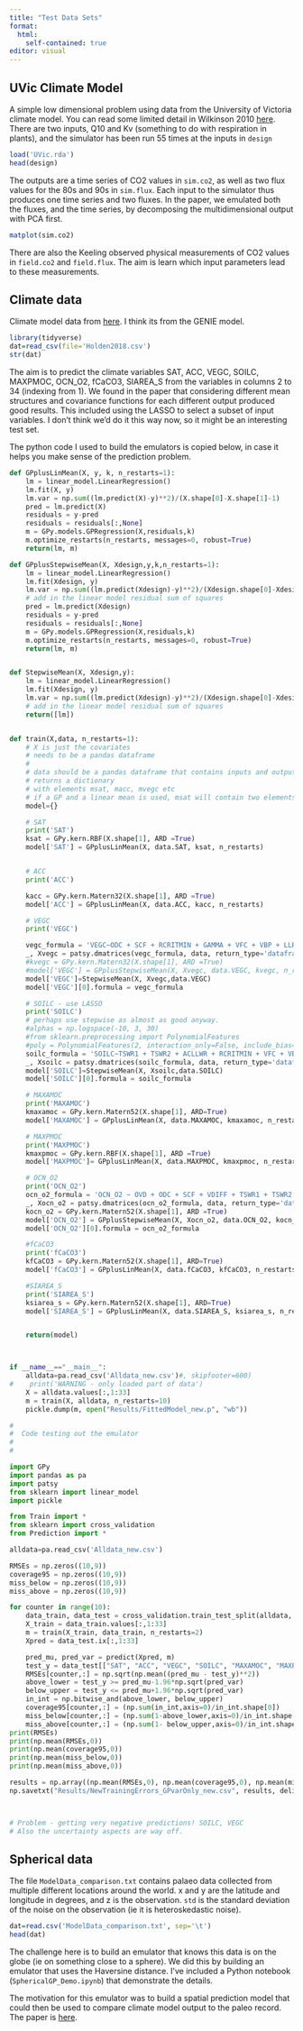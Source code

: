 ```yaml
---
title: "Test Data Sets"
format: 
  html:
    self-contained: true
editor: visual
---
```


## UVic Climate Model

A simple low dimensional problem using data from the University of Victoria climate model. You can read some limited detail in Wilkinson 2010 [here](https://rich-d-wilkinson.github.io/Publications.html).
There are two inputs, Q10 and Kv (something to do with respiration in plants), and the simulator has been run 55 times at the inputs in `design`

```r
load('UVic.rda')
head(design)
```

The outputs are a time series of CO2 values in `sim.co2`, as well as two flux values for the 80s and 90s in `sim.flux`. Each input to the simulator thus produces one time series and two fluxes. In the paper, we emulated both the fluxes, and the time series, by decomposing the multidimensional output with PCA first.

```r
matplot(sim.co2)
```
There are also the Keeling observed physical measurements of CO2 values in `field.co2` and `field.flux`. The aim is learn which input parameters lead to these measurements.

## Climate data

Climate model data from [here](https://www.nature.com/articles/s41558-018-0197-7). I think its from the GENIE model.

```r
library(tidyverse)
dat=read_csv(file='Holden2018.csv')
str(dat)
```

The aim is to predict the climate variables SAT, ACC, VEGC, SOILC, MAXPMOC, OCN_O2, fCaCO3, SIAREA_S from the  variables in columns 2 to 34 (indexing from 1). We found in the paper that considering different mean structures and covariance functions for each different output produced good results. This included using the LASSO to select a subset of input variables. I don't think we'd do it this way now, so it might be an interesting test set.

The python code I used to build the emulators is copied below, in case it helps you make sense of the prediction problem.

```python

def GPplusLinMean(X, y, k, n_restarts=1):
    lm = linear_model.LinearRegression()
    lm.fit(X, y)
    lm.var = np.sum((lm.predict(X)-y)**2)/(X.shape[0]-X.shape[1]-1)
    pred = lm.predict(X)
    residuals = y-pred
    residuals = residuals[:,None]
    m = GPy.models.GPRegression(X,residuals,k)
    m.optimize_restarts(n_restarts, messages=0, robust=True)
    return(lm, m)

def GPplusStepwiseMean(X, Xdesign,y,k,n_restarts=1):
    lm = linear_model.LinearRegression()
    lm.fit(Xdesign, y)
    lm.var = np.sum((lm.predict(Xdesign)-y)**2)/(Xdesign.shape[0]-Xdesign.shape[1]-1)
    # add in the linear model residual sum of squares
    pred = lm.predict(Xdesign)
    residuals = y-pred
    residuals = residuals[:,None]
    m = GPy.models.GPRegression(X,residuals,k)
    m.optimize_restarts(n_restarts, messages=0, robust=True)
    return(lm, m)


def StepwiseMean(X, Xdesign,y):
    lm = linear_model.LinearRegression()
    lm.fit(Xdesign, y)
    lm.var = np.sum((lm.predict(Xdesign)-y)**2)/(Xdesign.shape[0]-Xdesign.shape[1]-1)
    # add in the linear model residual sum of squares
    return([lm])


def train(X,data, n_restarts=1):
    # X is just the covariates
    # needs to be a pandas dataframe
    #
    # data should be a pandas dataframe that contains inputs and outputs with column labels
    # returns a dictionary
    # with elements msat, macc, mvegc etc
    # if a GP and a linear mean is used, msat will contain two elements, a linear model and a GPy model
    model={}

    # SAT
    print('SAT')
    ksat = GPy.kern.RBF(X.shape[1], ARD =True)
    model['SAT'] = GPplusLinMean(X, data.SAT, ksat, n_restarts)


    # ACC
    print('ACC')

    kacc = GPy.kern.Matern32(X.shape[1], ARD =True)
    model['ACC'] = GPplusLinMean(X, data.ACC, kacc, n_restarts)

    # VEGC
    print('VEGC')

    vegc_formula = 'VEGC~ODC + SCF + RCRITMIN + GAMMA + VFC + VBP + LLR + APM + VFC:I(VFC * 1) + LLR:I(LLR * 1) + VBP:LLR + VBP:I(VBP * 1) + VBP:APM + VFC:APM + VFC:VBP + GAMMA:I(GAMMA * 1) + SCF:VBP + SCF:LLR + LLR:APM + VFC:LLR'
    _, Xvegc = patsy.dmatrices(vegc_formula, data, return_type='dataframe')
    #kvegc = GPy.kern.Matern32(X.shape[1], ARD =True)
    #model['VEGC'] = GPplusStepwiseMean(X, Xvegc, data.VEGC, kvegc, n_restarts)
    model['VEGC']=StepwiseMean(X, Xvegc,data.VEGC)
    model['VEGC'][0].formula = vegc_formula

    # SOILC - use LASSO
    print('SOILC')
    # perhaps use stepwise as almost as good anyway.
    #alphas = np.logspace(-10, 3, 30)
    #from sklearn.preprocessing import PolynomialFeatures
    #poly = PolynomialFeatures(2, interaction_only=False, include_bias=False)
    soilc_formula = 'SOILC~TSWR1 + TSWR2 + ACLLWR + RCRITMIN + VFC + VBP + SRT + APM + ALBSM + VFC:I(VFC * 1) + SRT:I(SRT * 1) + ACLLWR:I(ACLLWR * 1) + VBP:SRT + VFC:SRT + TSWR1:I(TSWR1 * 1) + RCRITMIN:I(RCRITMIN * 1) + VFC:VBP + APM:ALBSM'
    _, Xsoilc = patsy.dmatrices(soilc_formula, data, return_type='dataframe')
    model['SOILC']=StepwiseMean(X, Xsoilc,data.SOILC)
    model['SOILC'][0].formula = soilc_formula

    # MAXAMOC
    print('MAXAMOC')
    kmaxamoc = GPy.kern.Matern52(X.shape[1], ARD=True)
    model['MAXAMOC'] = GPplusLinMean(X, data.MAXAMOC, kmaxamoc, n_restarts)

    # MAXPMOC
    print('MAXPMOC')
    kmaxpmoc = GPy.kern.RBF(X.shape[1], ARD =True)
    model['MAXPMOC']= GPplusLinMean(X, data.MAXPMOC, kmaxpmoc, n_restarts)

    # OCN_O2
    print('OCN_O2')
    ocn_o2_formula = 'OCN_O2 ~ OVD + ODC + SCF + VDIFF + TSWR1 + TSWR2 + ACLLWR + TH2OC + GAMMA + VFC + VBP + LLR + PMX + PHS + PRP + PRD + APM + ALBSM + ASG + PHS:I(PHS * 1) + ACLLWR:I(ACLLWR * 1) + PRD:I(PRD * 1) + TSWR1:I(TSWR1 * 1) + PMX:PHS + PRP:PRD + VDIFF:PMX + TH2OC:I(TH2OC * 1) + ODC:PMX + OVD:GAMMA + OVD:VBP + TSWR1:PMX + ACLLWR:VBP + OVD:APM + VFC:ALBSM + VFC:PMX + PRP:ASG'
    _, Xocn_o2 = patsy.dmatrices(ocn_o2_formula, data, return_type='dataframe')
    kocn_o2 = GPy.kern.Matern52(X.shape[1], ARD =True)
    model['OCN_O2'] = GPplusStepwiseMean(X, Xocn_o2, data.OCN_O2, kocn_o2, n_restarts)
    model['OCN_O2'][0].formula = ocn_o2_formula

    #fCaCO3
    print('fCaCO3')
    kfCaCO3 = GPy.kern.Matern52(X.shape[1], ARD=True)
    model['fCaCO3'] = GPplusLinMean(X, data.fCaCO3, kfCaCO3, n_restarts)

    #SIAREA_S
    print('SIAREA_S')
    ksiarea_s = GPy.kern.Matern52(X.shape[1], ARD=True)
    model['SIAREA_S'] = GPplusLinMean(X, data.SIAREA_S, ksiarea_s, n_restarts)


    return(model)



if __name__=="__main__":
    alldata=pa.read_csv('Alldata_new.csv')#, skipfooter=600)
#    print('WARNING - only loaded part of data')
    X = alldata.values[:,1:33]
    m = train(X, alldata, n_restarts=10)
    pickle.dump(m, open("Results/FittedModel_new.p", "wb"))
```

```python
#
#  Code testing out the emulator
#
#

import GPy
import pandas as pa
import patsy
from sklearn import linear_model
import pickle

from Train import *
from sklearn import cross_validation
from Prediction import *

alldata=pa.read_csv('Alldata_new.csv')

RMSEs = np.zeros((10,9))
coverage95 = np.zeros((10,9))
miss_below = np.zeros((10,9))
miss_above = np.zeros((10,9))

for counter in range(10):
    data_train, data_test = cross_validation.train_test_split(alldata, test_size=0.2)
    X_train = data_train.values[:,1:33]
    m = train(X_train, data_train, n_restarts=2)
    Xpred = data_test.ix[:,1:33]

    pred_mu, pred_var = predict(Xpred, m)
    test_y = data_test[["SAT", "ACC", "VEGC", "SOILC", "MAXAMOC", "MAXPMOC", "OCN_O2", "fCaCO3", "SIAREA_S"]]
    RMSEs[counter,:] = np.sqrt(np.mean((pred_mu - test_y)**2))
    above_lower = test_y >= pred_mu-1.96*np.sqrt(pred_var)
    below_upper = test_y <= pred_mu+1.96*np.sqrt(pred_var)
    in_int = np.bitwise_and(above_lower, below_upper)
    coverage95[counter,:] = (np.sum(in_int,axis=0)/in_int.shape[0])
    miss_below[counter,:] = (np.sum(1-above_lower,axis=0)/in_int.shape[0])
    miss_above[counter,:] = (np.sum(1- below_upper,axis=0)/in_int.shape[0])
print(RMSEs)
print(np.mean(RMSEs,0))
print(np.mean(coverage95,0))
print(np.mean(miss_below,0))
print(np.mean(miss_above,0))

results = np.array((np.mean(RMSEs,0), np.mean(coverage95,0), np.mean(miss_below,0), np.mean(miss_above,0)))
np.savetxt("Results/NewTrainingErrors_GPvarOnly_new.csv", results, delimiter=",")



# Problem - getting very negative predictions! SOILC, VEGC
# Also the uncertainty aspects are way off.
```

## Spherical data

The file `ModelData_comparison.txt` contains palaeo data collected from multiple different locations around the world. x and y are the latitude and longitude in degrees, and z is the observation. `std` is the standard deviation of the noise on the observation (ie it is heteroskedastic noise). 
```r
dat=read.csv('ModelData_comparison.txt', sep='\t')
head(dat)
```

The challenge here is to build an emulator that knows this data is on the globe (ie on something close to a sphere). We did this by building an emulator that uses the Haversine distance. I've included a Python notebook (`SphericalGP_Demo.ipynb`) that demonstrate the details.

The motivation for this emulator was to build a spatial prediction model that could then be used to compare climate model output to the paleo record. The paper is [here](https://cp.copernicus.org/articles/16/1953/2020/).


